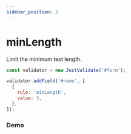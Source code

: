 ```yaml
---
sidebar_position: 3
---
```


# minLength

Limit the minimum text length.

```js
const validator = new JustValidate('#form');

validator.addField('#name', [
  {
    rule: 'minLength',
    value: 3,
  },
]);
```

<NotRequiredWarning />

### Demo

<MinLength />
